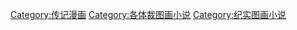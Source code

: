 [[Category:传记漫画|Category:传记漫画]]
[[Category:各体裁图画小说|Category:各体裁图画小说]]
[[Category:纪实图画小说|Category:纪实图画小说]]